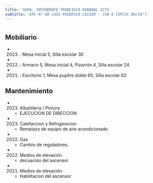 ```yaml
---
title: 'AVDA. INTENDENTE FRANCISCO RABANAL 2275'
subtitle: 'EPC N° 08 LUIS FEDERICO LELOIR - JIN A (EPCJC 08/19°)'
---
```


#


## Mobiliario

*  (2023) : Mesa inicial 5, Silla escolar 30 

*  (2022) : Armario 5, Mesa inicial 4, Pizarrón 4, Silla escolar 24 

*  (2021) : Escritorio 1, Mesa pupitre doble 60, Silla escolar 62 





## Mantenimiento

*  (2023) Albañileria / Pintura 
    + EJECUCION DE DIRECCION

*  (2023) Calefaccion y Refrigeracion 
    + Remplazo de equipo de aire acondicionado

*  (2022) Gas 
    + Cambio de reguladores.

*  (2022) Medios de elevación 
    + decuación del ascensor

*  (2021) Medios de elevación 
    + Habilitacion del ascensor



